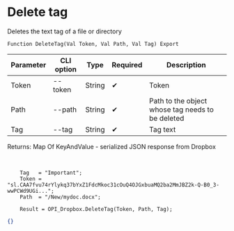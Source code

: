 ﻿---
sidebar_position: 3
---


# Delete tag
 Deletes the text tag of a file or directory



`Function DeleteTag(Val Token, Val Path, Val Tag) Export`

  | Parameter | CLI option | Type | Required | Description |
  |-|-|-|-|-|
  | Token | --token | String | &#x2714; | Token |
  | Path | --path | String | &#x2714; | Path to the object whose tag needs to be deleted |
  | Tag | --tag | String | &#x2714; | Tag text |

  
  Returns:  Map Of KeyAndValue - serialized JSON response from Dropbox

<br/>




```bsl title="1C:Enterprise/OneScript code example"
    Tag   = "Important";
    Token = "sl.CAA7fvu74rYlykq37bYxZ1FdcMkoc31cOuQ4OJGxbuaMQ2ba2MmJBZ2k-Q-B0_3-wwPCWd9UGi...";
    Path  = "/New/mydoc.docx";

    Result = OPI_Dropbox.DeleteTag(Token, Path, Tag);
```
 



```json title="Result"
{}
```
